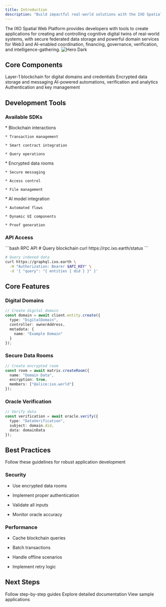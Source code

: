 ```yaml
---
title: Introduction
description: "Build impactful real-world solutions with the IXO Spatial Web stack"
---
```


<Note>
  The IXO Spatial Web Platform provides developers with tools to create applications for creating and controlling cognitive digital twins of real-world systems, with secure federated data storage and powerful domain services for Web3 and AI-enabled coordination, financing, governance, verification, and intelligence-gathering.
</Note>

<img alt="Hero Dark" classname="hidden dark:block" src="/images/hero-dark.svg" />

## Core Components

<CardGroup>
  <Card title="Impact Hub Network" icon="cube">
    Layer-1 blockchain for digital domains and credentials
  </Card>

  <Card title="Data Matrix" icon="database">
    Encrypted data storage and messaging
  </Card>

  <Card title="Agentic Oracles" icon="robot">
    AI-powered automations, verification and analytics
  </Card>

  <Card title="SignX" icon="key">
    Authentication and key management
  </Card>
</CardGroup>

## Development Tools

### Available SDKs

<AccordionGroup>
  <Accordion title="MultiClient SDK" href="spatial-web-stack/ixo-multiclient-sdk">
    * Blockchain interactions

    * Transaction management

    * Smart contract integration

    * Query operations
  </Accordion>

  <Accordion title="Matrix Bot SDK" href="spatial-web-stack/ixo-matrix-sdk">
    * Encrypted data rooms

    * Secure messaging

    * Access control

    * File management
  </Accordion>

  <Accordion title="Oracle Agent SDK" href="spatial-web-stack/oracle-agent-sdk">
    * AI model integration

    * Automated flows

    * Dynamic UI components

    * Proof generation
  </Accordion>
</AccordionGroup>

### API Access

<CodeGroup>
  ```bash RPC API
  # Query blockchain
  curl https://rpc.ixo.earth/status
  ```

  ```bash GraphQL API
  # Query indexed data
  curl https://graphql.ixo.earth \
    -H "Authorization: Bearer $API_KEY" \
    -d '{ "query": "{ entities { did } }" }'
  ```
</CodeGroup>

## Core Features

### Digital Domains

```typescript
// Create digital domain
const domain = await client.entity.create({
  type: "DigitalDomain",
  controller: ownerAddress,
  metadata: {
    name: "Example Domain"
  }
});
```

### Secure Data Rooms

```typescript
// Create encrypted room
const room = await matrix.createRoom({
  name: "Domain Data",
  encryption: true,
  members: ["@alice:ixo.world"]
});
```

### Oracle Verification

```typescript
// Verify data
const verification = await oracle.verify({
  type: "DataVerification",
  subject: domain.did,
  data: domainData
});
```

## Best Practices

<Note>
  Follow these guidelines for robust application development
</Note>

### Security

* Use encrypted data rooms

* Implement proper authentication

* Validate all inputs

* Monitor oracle accuracy

### Performance

* Cache blockchain queries

* Batch transactions

* Handle offline scenarios

* Implement retry logic

## Next Steps

<CardGroup>
  <Card title="Tutorials" icon="book">
    Follow step-by-step guides
  </Card>

  <Card title="API Reference" icon="code" href="api-reference/introduction">
    Explore detailed documentation
  </Card>

  <Card title="Examples" icon="lightbulb">
    View sample applications
  </Card>
</CardGroup>
